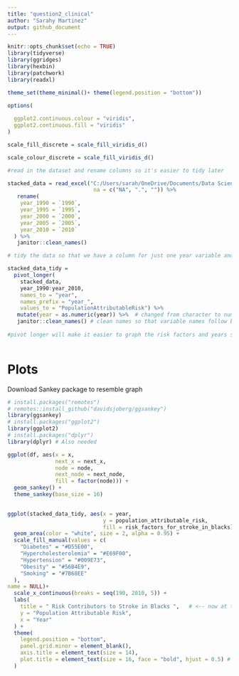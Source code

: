 ```yaml
---
title: "question2_clinical"
author: "Sarahy Martinez"
output: github_document
---
```


```r

knitr::opts_chunk$set(echo = TRUE)
library(tidyverse)
library(ggridges)
library(hexbin)
library(patchwork)
library(readxl)

theme_set(theme_minimal()+ theme(legend.position = "bottom"))

options(
  
  ggplot2.continuous.colour = "viridis",
  ggplot2.continuous.fill = "viridis"
)

scale_fill_discrete = scale_fill_viridis_d()    

scale_colour_discrete = scale_fill_viridis_d() 


```


```r
#read in the dataset and rename columns so it's easier to tidy later

stacked_data = read_excel("C:/Users/sarah/OneDrive/Documents/Data Science/clinical/Stacked_column_stroke_blacks_noAF.xlsx",
                           na = c("NA", ".", "")) %>% 
   rename(
    year_1990 = `1990`,
    year_1995 = `1995`,
    year_2000 = `2000`,
    year_2005 = `2005`,
    year_2010 = `2010`
  ) %>%
   janitor::clean_names()
```

```r

# tidy the data so that we have a column for just one year variable and not multiple 

stacked_data_tidy = 
  pivot_longer(
    stacked_data, 
    year_1990:year_2010,
    names_to = "year",    
    names_prefix = "year_", 
    values_to = "PopulationAttributableRisk") %>% 
   mutate(year = as.numeric(year)) %>%  # changed from character to numeric so year can be treated as value
   janitor::clean_names() # clean names so that variable names follow better naming conventions
                                
#pivot longer will make it easier to graph the risk factors and years separately 



```

# Plots 

Download Sankey package to resemble graph 
```r
# install.packages("remotes")
# remotes::install_github("davidsjoberg/ggsankey")
library(ggsankey)
# install.packages("ggplot2")
library(ggplot2)
# install.packages("dplyr")
library(dplyr) # Also needed

ggplot(df, aes(x = x, 
               next_x = next_x, 
               node = node, 
               next_node = next_node,
               fill = factor(node))) +
  geom_sankey() +
  theme_sankey(base_size = 16) 
 


```

```r


ggplot(stacked_data_tidy, aes(x = year, 
                              y = population_attributable_risk, 
                              fill = risk_factors_for_stroke_in_blacks)) +
  geom_area(color = "white", size = 2, alpha = 0.95) +
  scale_fill_manual(values = c(
    "Diabetes" = "#D55E00",
    "Hypercholesterolemia" = "#E69F00",
    "Hypertension" = "#009E73",
    "Obesity" = "#56B4E9",
    "Smoking" = "#7B68EE"
  ),
name = NULL)+
  scale_x_continuous(breaks = seq(190, 2010, 5)) +
  labs(
    title = " Risk Contributors to Stroke in Blacks ",   # <-- now at top
    y = "Population Attributable Risk",                                
    x = "Year"
  ) +
  theme(
    legend.position = "bottom",
    panel.grid.minor = element_blank(),
    axis.title = element_text(size = 14),
    plot.title = element_text(size = 16, face = "bold", hjust = 0.5) # centered title
  )



```












